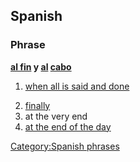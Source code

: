 ==Spanish==

===Phrase===
'''[[al fin]] y [[al]] [[cabo]]'''

# {{idiomatic|lang=es}} [[when all is said and done]]
# [[finally]]
# at the very end
# [[at the end of the day]]

[[Category:Spanish phrases]]